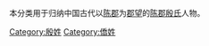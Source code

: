 {{Catnav|頁面分類|历史|歷史學|系譜學|漢族姓氏|殷姓}}
{{Catnav|頁面分類|人文學科|歷史學|系譜學|漢族姓氏|殷姓}}
{{Catnav|頁面分類|人类学|文化人类学|家世與傳承|系譜學|漢族姓氏|殷姓}}

本分类用于归纳中国古代以[[陈郡|陈郡]]为[[郡望|郡望]]的[[陈郡殷氏|陈郡殷氏]]人物。

[[Category:殷姓|Category:殷姓]]
[[Category:僑姓|Category:僑姓]]